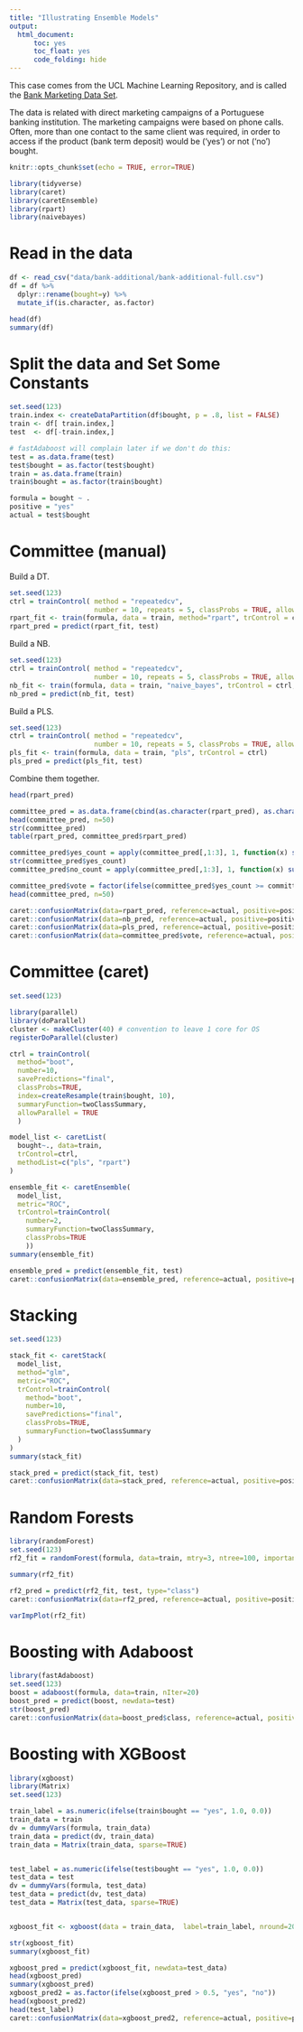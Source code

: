 ---
title: "Illustrating Ensemble Models"
output: 
  html_document:
      toc: yes
      toc_float: yes
      code_folding: hide
---

This case comes from the UCL Machine Learning Repository, and is called the [Bank Marketing Data Set](https://archive.ics.uci.edu/ml/datasets/bank+marketing).

The data is related with direct marketing campaigns of a Portuguese banking institution. The marketing campaigns were based on phone calls. Often, more than one contact to the same client was required, in order to access if the product (bank term deposit) would be ('yes') or not ('no') bought.

```{r setup, include=FALSE}
knitr::opts_chunk$set(echo = TRUE, error=TRUE)
```

```{r, warning = FALSE, message = FALSE}
library(tidyverse)
library(caret)
library(caretEnsemble)
library(rpart)
library(naivebayes)
```

# Read in the data

```{r readdata, cache=TRUE}
df <- read_csv("data/bank-additional/bank-additional-full.csv")
df = df %>% 
  dplyr::rename(bought=y) %>%
  mutate_if(is.character, as.factor)

head(df)
summary(df)
```

# Split the data and Set Some Constants

```{r split, cache=TRUE}
set.seed(123)
train.index <- createDataPartition(df$bought, p = .8, list = FALSE)
train <- df[ train.index,]
test  <- df[-train.index,]

# fastAdaboost will complain later if we don't do this:
test = as.data.frame(test)
test$bought = as.factor(test$bought)
train = as.data.frame(train)
train$bought = as.factor(train$bought)

formula = bought ~ .
positive = "yes"
actual = test$bought
```

# Committee (manual)

Build a DT.

```{r rpart, warning = FALSE, cache=TRUE}
set.seed(123)
ctrl = trainControl( method = "repeatedcv", 
                     number = 10, repeats = 5, classProbs = TRUE, allowParallel = TRUE)
rpart_fit <- train(formula, data = train, method="rpart", trControl = ctrl, metric="Kappa")
rpart_pred = predict(rpart_fit, test)
```

Build a NB.

```{r nb, warning = FALSE, cache=TRUE}
set.seed(123)
ctrl = trainControl( method = "repeatedcv", 
                     number = 10, repeats = 5, classProbs = TRUE, allowParallel = TRUE)
nb_fit <- train(formula, data = train, "naive_bayes", trControl = ctrl, metric="Kappa")
nb_pred = predict(nb_fit, test)
```

Build a PLS.

```{r pls, warning = FALSE, cache=TRUE}
set.seed(123)
ctrl = trainControl( method = "repeatedcv", 
                     number = 10, repeats = 5, classProbs = TRUE, allowParallel = TRUE)
pls_fit <- train(formula, data = train, "pls", trControl = ctrl)
pls_pred = predict(pls_fit, test)
```

Combine them together. 
```{r, cache=TRUE}
head(rpart_pred)

committee_pred = as.data.frame(cbind(as.character(rpart_pred), as.character(nb_pred), as.character(pls_pred)))
head(committee_pred, n=50)
str(committee_pred)
table(rpart_pred, committee_pred$rpart_pred)

committee_pred$yes_count = apply(committee_pred[,1:3], 1, function(x) sum(x=="yes"))
str(committee_pred$yes_count)
committee_pred$no_count = apply(committee_pred[,1:3], 1, function(x) sum(x=="no"))

committee_pred$vote = factor(ifelse(committee_pred$yes_count >= committee_pred$no_count, "yes", "no"))
head(committee_pred, n=50)

caret::confusionMatrix(data=rpart_pred, reference=actual, positive=positive, dnn=c("Predicted", "Actual"))
caret::confusionMatrix(data=nb_pred, reference=actual, positive=positive, dnn=c("Predicted", "Actual"))
caret::confusionMatrix(data=pls_pred, reference=actual, positive=positive, dnn=c("Predicted", "Actual"))
caret::confusionMatrix(data=committee_pred$vote, reference=actual, positive=positive, dnn=c("Predicted", "Actual"))
```


# Committee (caret)

```{r committee, warning = FALSE, cache=TRUE}
set.seed(123)

library(parallel)
library(doParallel)
cluster <- makeCluster(40) # convention to leave 1 core for OS
registerDoParallel(cluster)

ctrl = trainControl(
  method="boot",
  number=10,
  savePredictions="final",
  classProbs=TRUE,
  index=createResample(train$bought, 10),
  summaryFunction=twoClassSummary,
  allowParallel = TRUE
  )

model_list <- caretList(
  bought~., data=train,
  trControl=ctrl,
  methodList=c("pls", "rpart")
)

ensemble_fit <- caretEnsemble(
  model_list, 
  metric="ROC",
  trControl=trainControl(
    number=2,
    summaryFunction=twoClassSummary,
    classProbs=TRUE
    ))
summary(ensemble_fit)

ensemble_pred = predict(ensemble_fit, test)
caret::confusionMatrix(data=ensemble_pred, reference=actual, positive=positive, dnn=c("Predicted", "Actual"))
```

# Stacking


```{r stacking, cache=TRUE}
set.seed(123)

stack_fit <- caretStack(
  model_list,
  method="glm",
  metric="ROC",
  trControl=trainControl(
    method="boot",
    number=10,
    savePredictions="final",
    classProbs=TRUE,
    summaryFunction=twoClassSummary
  )
)
summary(stack_fit)

stack_pred = predict(stack_fit, test)
caret::confusionMatrix(data=stack_pred, reference=actual, positive=positive, dnn=c("Predicted", "Actual"))


```

# Random Forests

```{r rf, warning = FALSE, cache=TRUE}
library(randomForest)
set.seed(123) 
rf2_fit = randomForest(formula, data=train, mtry=3, ntree=100, importance=TRUE)

summary(rf2_fit)

rf2_pred = predict(rf2_fit, test, type="class") 
caret::confusionMatrix(data=rf2_pred, reference=actual, positive=positive, dnn=c("Predicted", "Actual"))

varImpPlot(rf2_fit)
```

# Boosting with Adaboost

```{r adaboost, warning = FALSE, cache=TRUE}
library(fastAdaboost)
set.seed(123)
boost = adaboost(formula, data=train, nIter=20)
boost_pred = predict(boost, newdata=test)
str(boost_pred)
caret::confusionMatrix(data=boost_pred$class, reference=actual, positive=positive, dnn=c("Predicted", "Actual"))
```


# Boosting with XGBoost

```{r xgboost, warning = FALSE, cache=TRUE}
library(xgboost)
library(Matrix)
set.seed(123)

train_label = as.numeric(ifelse(train$bought == "yes", 1.0, 0.0))
train_data = train
dv = dummyVars(formula, train_data)
train_data = predict(dv, train_data)
train_data = Matrix(train_data, sparse=TRUE)


test_label = as.numeric(ifelse(test$bought == "yes", 1.0, 0.0))
test_data = test
dv = dummyVars(formula, test_data)
test_data = predict(dv, test_data)
test_data = Matrix(test_data, sparse=TRUE)


xgboost_fit <- xgboost(data = train_data,  label=train_label, nround=20, verbose=2, objective="binary:logistic")

str(xgboost_fit)
summary(xgboost_fit)

xgboost_pred = predict(xgboost_fit, newdata=test_data)
head(xgboost_pred)
summary(xgboost_pred)
xgboost_pred2 = as.factor(ifelse(xgboost_pred > 0.5, "yes", "no"))
head(xgboost_pred2)
head(test_label)
caret::confusionMatrix(data=xgboost_pred2, reference=actual, positive=positive, dnn=c("Predicted", "Actual"))
```


